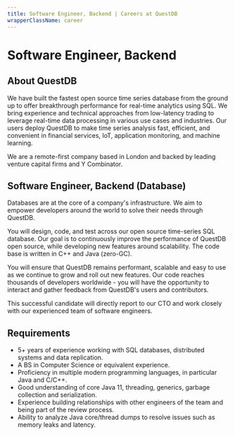 ```yaml
---
title: Software Engineer, Backend | Careers at QuestDB
wrapperClassName: career
---
```



<h1>Software Engineer, Backend</h1>

<h2> About QuestDB</h2>

We have built the fastest open source time series database from the ground up to
offer breakthrough performance for real-time analytics using SQL. We bring
experience and technical approaches from low-latency trading to leverage
real-time data processing in various use cases and industries. Our users deploy
QuestDB to make time series analysis fast, efficient, and convenient in
financial services, IoT, application monitoring, and machine learning.

We are a remote-first company based in London and backed by leading venture
capital firms and Y Combinator.

<h2>Software Engineer, Backend (Database)</h2>

Databases are at the core of a company's infrastructure. We aim to empower
developers around the world to solve their needs through QuestDB.

You will design, code, and test across our open source time-series SQL database.
Our goal is to continuously improve the performance of QuestDB open source,
while developing new features around scalability. The code base is written in
C++ and Java (zero-GC).

You will ensure that QuestDB remains performant, scalable and easy to use as we
continue to grow and roll out new features. Our code reaches thousands of
developers worldwide - you will have the opportunity to interact and gather
feedback from QuestDB's users and contributors.

This successful candidate will directly report to our CTO and work closely with
our experienced team of software engineers.

<h2>Requirements</h2>

- 5+ years of experience working with SQL databases, distributed systems and
  data replication.
- A BS in Computer Science or equivalent experience.
- Proficiency in multiple modern programming languages, in particular Java and
  C/C++.
- Good understanding of core Java 11, threading, generics, garbage collection
  and serialization.
- Experience building relationships with other engineers of the team and being
  part of the review process.
- Ability to analyze Java core/thread dumps to resolve issues such as memory
  leaks and latency.

<CareerEmailUs title="Software Engineer, Backend" />

